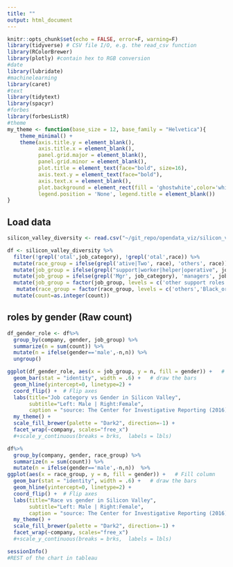 ```yaml
---
title: ""
output: html_document
---
```


```r
knitr::opts_chunk$set(echo = FALSE, error=F, warning=F)
library(tidyverse) # CSV file I/O, e.g. the read_csv function
library(RColorBrewer)
library(plotly) #contain hex to RGB conversion
#date
library(lubridate)
#machinelearning
library(caret)
#text
library(tidytext)
library(spacyr)
#forbes
library(forbesListR)
#theme
my_theme <- function(base_size = 12, base_family = "Helvetica"){
    theme_minimal() +
    theme(axis.title.y = element_blank(),
          axis.title.x = element_blank(),
          panel.grid.major = element_blank(),
          panel.grid.minor = element_blank(),
          plot.title = element_text(face="bold", size=16),
          axis.text.y = element_text(face="bold"),
          axis.text.x = element_blank(),
          plot.background = element_rect(fill = 'ghostwhite',color='white'),
          legend.position = 'None', legend.title = element_blank())
}

```

## Load data

```r
silicon_valley_diversity <- read.csv("~/git_repo/opendata_viz/silicon_valley_diversity/silicon_valley_diversity.csv", stringsAsFactors=FALSE)
```

```r
df <- silicon_valley_diversity %>%
  filter(!grepl('otal',job_category), !grepl('otal',race)) %>%
  mutate(race_group = ifelse(grepl('ative|Two', race), 'others', race)) %>%
  mutate(job_group = ifelse(grepl("support|worker|helper|operative", job_category), 'other support roles', job_category)) %>%
  mutate(job_group = ifelse(grepl('Mgr', job_category), 'managers', job_group)) %>%
  mutate(job_group = factor(job_group, levels = c('other support roles','Technicians','Professionals','managers'))) %>%
   mutate(race_group = factor(race_group, levels = c('others','Black_or_African_American','Latino','Asian','White'))) %>%
  mutate(count=as.integer(count))

```

## roles by gender (Raw count)

```r
df_gender_role <- df%>% 
  group_by(company, gender, job_group) %>%
  summarize(n = sum(count)) %>%
  mutate(n = ifelse(gender=='male',-n,n)) %>%
  ungroup()
```

```r
ggplot(df_gender_role, aes(x = job_group, y = n, fill = gender)) +   # Fill column
  geom_bar(stat = "identity", width = .6) +   # draw the bars
  geom_hline(yintercept=0, linetype=2) +
  coord_flip() +  # Flip axes
  labs(title="Job category vs Gender in Silicon Valley", 
       subtitle="Left: Male | Right:Female", 
       caption = "source: The Center for Investigative Reporting (2016)") +
  my_theme() + 
  scale_fill_brewer(palette = "Dark2", direction=-1) +
  facet_wrap(~company, scales="free_x")
  #+scale_y_continuous(breaks = brks,  labels = lbls) 
```

```r
df%>% 
  group_by(company, gender, race_group) %>%
  summarize(n = sum(count)) %>%
  mutate(n = ifelse(gender=='male',-n,n))  %>%
ggplot(aes(x = race_group, y = n, fill = gender)) +   # Fill column
  geom_bar(stat = "identity", width = .6) +   # draw the bars
  geom_hline(yintercept=0, linetype=2) +
  coord_flip() +  # Flip axes
  labs(title="Race vs gender in Silicon Valley", 
       subtitle="Left: Male | Right:Female", 
       caption = "source: The Center for Investigative Reporting (2016)") +
  my_theme() + 
  scale_fill_brewer(palette = "Dark2", direction=-1) +
  facet_wrap(~company, scales="free_x")
  #+scale_y_continuous(breaks = brks,  labels = lbls) 
```

```r
sessionInfo()
#REST of the chart in tableau
```

